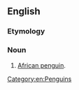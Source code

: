 ==English==

===Etymology===
{{rfe|en}}

===Noun===
{{en-noun}}

# [[African penguin]].

[[Category:en:Penguins]]